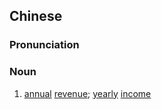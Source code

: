 {{also|歳入|岁入}}
==Chinese==
{{zh-forms|s=岁入}}

===Pronunciation===
{{zh-pron
|m=suìrù
|c=seoi3 jap6
|cat=n
}}

===Noun===
{{zh-noun}}

# [[annual]] [[revenue]]; [[yearly]] [[income]]